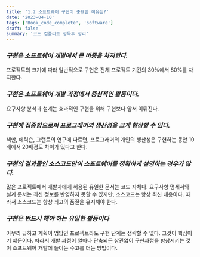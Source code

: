 ```yaml
---
title: '1.2 소프트웨어 구현이 중요한 이유는?'
date: '2023-04-10'
tags: ['Book_code_complete', 'software']
draft: false
summary: '코드 컴플리트 정독후 정리'
---
```


### **_구현은 소프트웨어 개발에서 큰 비중을 차지한다._**

프로젝트의 크기에 따라 일반적으로 구현은 전체 프로젝트 기간의 30%에서 80%를 차지한다.

### **_구현은 소프트웨어 개발 과정에서 중심적인 활동이다._**

요구사항 분석과 설계는 효과적인 구현을 위해 구현보다 앞서 이뤄진다.

### **_구현에 집중함으로써 프로그래머의 생산성을 크게 향상할 수 있다._**

색만, 에릭슨, 그랜트의 연구에 따르면, 프로그래머의 개인의 생산성은 구현하는 동안 10배에서 20배정도 차이가 있다고 한다.

### **_구현의 결과물인 소스코드만이 소프트웨어를 정확하게 설명하는 경우가 많다._**

많은 프로젝트에서 개발자에게 허용된 유일한 문서는 코드 자체다. 요구사항 명세서와 설계 문서는 최신 정보를 반영하지 못할 수 있지만, 소스코드는 항상 최신 내용이다. 따라서 소스코드는 항상 최고의 품질을 유지해야 한다.

### **_구현은 반드시 해야 하는 유일한 활동이다_**

아무리 급하고 계획이 엉망인 프로젝트라도 구현 단계는 생략할 수 없다. 그것이 핵심이기 떄문이다. 따라서 개발 과정이 얼마나 단축되든 상관없이 구현과정을 향상시키는 것이 소프트웨어 개발에 들이는 수고를 더는 방법이다.
